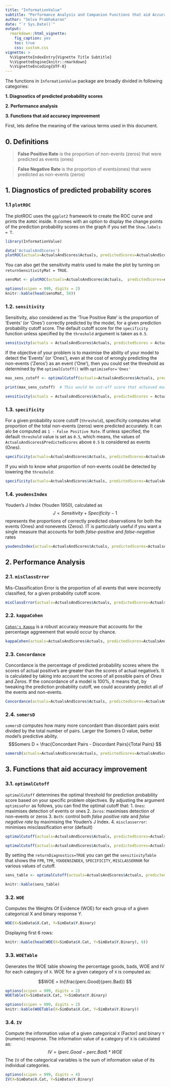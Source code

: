```yaml
---
title: "InformationValue"
subtitle: "Performance Analysis and Companion Functions that aid Accuracy Improvement for Binary Classification Models"
author: "Selva Prabhakaran"
date: "`r Sys.Date()`"
output: 
  rmarkdown::html_vignette:
    fig_caption: yes
    toc: true
    css: custom.css
vignette: >
  %\VignetteIndexEntry{Vignette Title Subtitle}
  %\VignetteEngine{knitr::rmarkdown}
  %\VignetteEncoding{UTF-8}
---
```

The functions in `InformationValue` package are broadly divided in following categories:

**1. Diagnostics of predicted probability scores**

**2. Performance analysis**

**3. Functions that aid accuracy improvement**

First, lets define the meaning of the various terms used in this document.

## 0. Definitions
> **False Positive Rate** is the proportion of non-events (zeros) that were predicted as events (ones)

> **False Negative Rate** is the proportion of events(ones) that were predicted as non-events (zeros)

## 1. Diagnostics of predicted probability scores
### 1.1 `plotROC`
The plotROC uses the `ggplot2` framework to create the ROC curve and prints the `AUROC` inside. It comes with an option to display the change points of the prediction probability scores on the graph if you set the `Show.labels = T`.

```r
library(InformationValue)
```

```r
data('ActualsAndScores')
plotROC(actuals=ActualsAndScores$Actuals, predictedScores=ActualsAndScores$PredictedScores)
```


You can also get the sensitivity matrix used to make the plot by turning on `returnSensitivityMat = TRUE`.

```r
sensMat <- plotROC(actuals=ActualsAndScores$Actuals,  predictedScores=ActualsAndScores$PredictedScores, returnSensitivityMat = TRUE)
```
    
    
```r
options(scipen = 999, digits = 2)
knitr::kable(head(sensMat, 50))
```  

### 1.2. `sensitivity`
Sensitivity, also considered as the 'True Positive Rate' is the proportion of 'Events' (or 'Ones') correctly predicted by the model, for a given prediction probability cutoff score. The default cutoff score for the `specificity` function unless specified by the `threshold` argument is taken as `0.5`.
```r
sensitivity(actuals = ActualsAndScores$Actuals, predictedScores = ActualsAndScores$PredictedScores)
```

If the objective of your problem is to maximise the ability of your model to detect the 'Events' (or 'Ones'), even at the cost of wrongly predicting the non-events ('Zeros') as an event ('One'), then you could set the threshold as determined by the `optimalCutoff()` with `optimiseFor='Ones'`   
```r
max_sens_cutoff <- optimalCutoff(actuals=ActualsAndScores$Actuals, predictedScores = ActualsAndScores$PredictedScores, optimiseFor='Ones')  # determine cutoff to maximise sensitivity.

print(max_sens_cutoff)  # This would be cut-off score that achieved maximum sensitivity.

sensitivity(actuals = ActualsAndScores$Actuals, predictedScores = ActualsAndScores$PredictedScores, threshold=max_sens_cutoff)
```


### 1.3. `specificity`
For a given probability score cutoff (`threshold`), specificity computes what proportion of the total non-events (zeros) were predicted accurately. It can alo be computed as `1 - False Positive Rate`. If unless specified, the default `threshold` value is set as `0.5`, which means, the values of `ActualsAndScores$PredictedScores` above `0.5` is considered as events (Ones).
```r
specificity(actuals=ActualsAndScores$Actuals, predictedScores=ActualsAndScores$PredictedScores)
```

If you wish to know what proportion of non-events could be detected by lowering the `threshold`:
```r
specificity(actuals=ActualsAndScores$Actuals, predictedScores=ActualsAndScores$PredictedScores, threshold = 0.35)
```


### 1.4. `youdensIndex`
Youden’s J Index (Youden 1950), calculated as
$$J = Sensitivity + Specificity − 1$$
represents the proportions of correctly predicted observations for both the events (Ones) and nonevents (Zeros). IT is particularly useful if you want a single measure that accounts for both *false-positive* and *false-negative* rates

```r
youdensIndex(actuals=ActualsAndScores$Actuals, predictedScores=ActualsAndScores$PredictedScores)
```


## 2. Performance Analysis
### 2.1. `misClassError`
Mis-Classification Error is the proportion of all events that were incorrectly classified, for a given probability cutoff score.

```r
misClassError(actuals=ActualsAndScores$Actuals, predictedScores=ActualsAndScores$PredictedScores, threshold=0.5)
```


### 2.2. `kappaCohen`
[`Cohen's Kappa`](https://en.wikipedia.org/wiki/Cohen%27s_kappa) is a robust accuracy measure that accounts for the percentage aggreement that would occur by chance.

```r
kappaCohen(actuals=ActualsAndScores$Actuals, predictedScores=ActualsAndScores$PredictedScores)
```

### 2.3. `Concordance`
Concordance is the percentage of predicted probability scores where the scores of actual positive’s are greater than the scores of actual negative’s. It is calculated by taking into account the scores of all possible pairs of *Ones* and *Zeros*. 
    If the concordance of a model is 100%, it means that, by tweaking the prediction probability cutoff, we could accurately predict all of the events and non-events. 

```r
Concordance(actuals=ActualsAndScores$Actuals, predictedScores=ActualsAndScores$PredictedScores)
```

### 2.4. `somersD`
`somersD` computes how many more concordant than discordant pairs exist divided by the total number of pairs. Larger the Somers D value, better model's predictive ability.
$$Somers D = \frac{Concordant Pairs - Discordant Pairs}{Total Pairs} $$

```r
somersD(actuals=ActualsAndScores$Actuals, predictedScores=ActualsAndScores$PredictedScores)
```


## 3. Functions that aid accuracy improvement
### 3.1. `optimalCutoff`
`optimalCutoff` determines the optimal threshold for prediction probability score based on your specific problem objectives.  By adjusting the argument `optimiseFor` as follows, you can find the optimal cutoff that:
1. `Ones`: maximises detection of events or ones
2. `Zeros`: maximises detection of non-events or zeros
3. `Both`: control both *false positive rate* and *false negative rate* by maximising the Youden's J Index.
4. `misclasserror`: minimises misclassification error (default)

```r
optimalCutoff(actuals=ActualsAndScores$Actuals, predictedScores=ActualsAndScores$PredictedScores)  # returns cutoff that gives minimum misclassification error.
```

```r
optimalCutoff(actuals=ActualsAndScores$Actuals, predictedScores=ActualsAndScores$PredictedScores, optimiseFor="Both")  # returns cutoff that gives maximum of Youden's J Index
```

By setting the `returnDiagnostics=TRUE` you can get the `sensitivityTable` that shows the `FPR`, `TPR`, `YOUDENSINDEX`, `SPECIFICITY`, `MISCLASSERROR` for various values of cutoff.

```r
sens_table <- optimalCutoff(actuals=ActualsAndScores$Actuals, predictedScores=ActualsAndScores$PredictedScores, optimiseFor="Both", returnDiagnostics=TRUE)$sensitivityTable
```

```r
knitr::kable(sens_table)
```  

### 3.2. `WOE`
Computes the Weights Of Evidence (WOE) for each group of a given categorical X and binary response Y.

```r
WOE(X=SimData$X.Cat, Y=SimData$Y.Binary)
```

Displaying first 6 rows:
```r
knitr::kable(head(WOE(X=SimData$X.Cat, Y=SimData$Y.Binary), 6))
```  

### 3.3. `WOETable`
Generates the WOE table showing the percentage goods, bads, WOE and IV for each category of `X`. WOE for a given category of `X` is computed as:

$$WOE = ln(\frac{perc.Good}{perc.Bad}) $$ 
```r
options(scipen = 999, digits = 2)
WOETable(X=SimData$X.Cat, Y=SimData$Y.Binary)
```

```r
options(scipen = 999, digits = 2)
knitr::kable(WOETable(X=SimData$X.Cat, Y=SimData$Y.Binary))
```  


### 3.4. `IV`
Compute the information value of a given categorical `X` (Factor) and binary `Y` (numeric) response. The information value of a category of `X` is calculated as:
$$IV = (perc.Good - perc.Bad) * WOE $$ 
The `IV` of the categorical variables is the sum of information value of its individual categories.
```r
options(scipen = 999, digits = 4)
IV(X=SimData$X.Cat, Y=SimData$Y.Binary)
```
